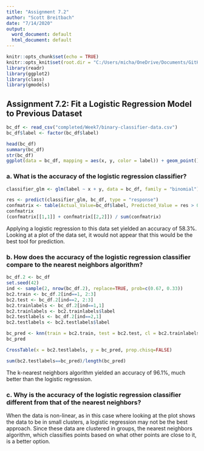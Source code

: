 ```yaml
---
title: "Assignment 7.2"
author: "Scott Breitbach"
date: "7/14/2020"
output:
  word_document: default
  html_document: default
---
```


```r
knitr::opts_chunk$set(echo = TRUE)
knitr::opts_knit$set(root.dir = "C:/Users/micha/OneDrive/Documents/GitHub/DSC520/")
library(readr)
library(ggplot2)
library(class)
library(gmodels)
```

## Assignment 7.2: Fit a Logistic Regression Model to Previous Dataset

```r
bc_df <- read_csv("completed/Week7/binary-classifier-data.csv")
bc_df$label <- factor(bc_df$label)
```

```r
head(bc_df)
summary(bc_df)
str(bc_df)
ggplot(data = bc_df, mapping = aes(x, y, color = label)) + geom_point()
```

### a. What is the accuracy of the logistic regression classifier?

```r
classifier_glm <- glm(label ~ x + y, data = bc_df, family = "binomial")

res <- predict(classifier_glm, bc_df, type = "response")
confmatrix <- table(Actual_Value=bc_df$label, Predicted_Value = res > 0.5)
confmatrix
(confmatrix[[1,1]] + confmatrix[[2,2]]) / sum(confmatrix)
```

Applying a logistic regression to this data set yielded an accuracy of 58.3%. Looking at a plot of the data set, it would not appear that this would be the best tool for prediction.

### b. How does the accuracy of the logistic regression classifier compare to the nearest neighbors algorithm?

```r
bc_df.2 <- bc_df
set.seed(42)
ind <- sample(2, nrow(bc_df.2), replace=TRUE, prob=c(0.67, 0.33))
bc2.train <- bc_df.2[ind==1, 2:3]
bc2.test <- bc_df.2[ind==2, 2:3]
bc2.trainlabels <- bc_df.2[ind==1,1]
bc2.trainlabels <- bc2.trainlabels$label
bc2.testlabels <- bc_df.2[ind==2,1]
bc2.testlabels <- bc2.testlabels$label
```

```r
bc_pred <- knn(train = bc2.train, test = bc2.test, cl = bc2.trainlabels, k=3)
bc_pred

CrossTable(x = bc2.testlabels, y = bc_pred, prop.chisq=FALSE)

sum(bc2.testlabels==bc_pred)/length(bc_pred)
```

The k-nearest neighbors algorithm yielded an accuracy of 96.1%, much better than the logistic regression.

### c. Why is the accuracy of the logistic regression classifier different from that of the nearest neighbors?

When the data is non-linear, as in this case where looking at the plot shows the data to be in small clusters, a logistic regression may not be the best approach. Since these data are clustered in groups, the nearest neighbors algorithm, which classifies points based on what other points are close to it, is a better option.